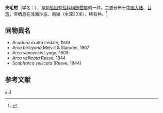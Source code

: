 {{Speciesbox
| taxon = Anadara vellicata
| binomial_authority = (Reeve, 1844)
}}
'''夹毛蚶'''（学名：''{{lang|la|Anadara vellicata}}''），是[[魁蛤目|魁蛤目]][[魁蛤科|魁蛤科]][[粗飾蚶屬|粗飾蚶屬]]的一种。主要分布于[[中国大陆|中国大陆]]、[[台湾|台湾]]，常栖息在浅海沙底、南海（水深23米），稀有种。<ref>{{cite web|url=http://shell.sinica.edu.tw/chinese/shellbase_detail.php?science_no=2182|title=国际贝库：夹毛蚶|publisher=台湾贝类资料库|accessdate=2009-08-11|archive-date=2016-03-04|archive-url=https://web.archive.org/web/20160304125526/http://shell.sinica.edu.tw/chinese/shellbase_detail.php?science_no=2182|dead-url=no}}</ref>

==同物異名==
*''Anadara exulta'' Iredale, 1939
*''Arca birleyana'' Melvill & Standen, 1907
*''Arca siamensis'' Lynge, 1909
*''Arca vellicata'' Reeve, 1844
*''Scapharca vellicata'' (Reeve, 1844)

== 参考文献 ==
{{reflist}}

{{Taxonbar}}
[[Category:1844年描述的动物|J]]
[[Category:粗飾蚶屬|J]]